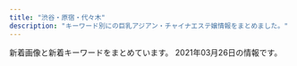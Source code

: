 ```yaml
---
title: "渋谷・原宿・代々木"
description: "キーワード別にの巨乳アジアン・チャイナエステ嬢情報をまとめました。"
---
```


新着画像と新着キーワードをまとめています。
2021年03月26日の情報です。

<DmmAffiliateIns />
<KeywordTable
  shops={
    [
    {
        "station": "JR\u6e0b\u8c37\u99c5\u30cf\u30c1\u516c\u53e3",
        "url": "http://www.ogon.work/",
        "name": "\u9ec4\u91d1\u6d77\u5cb8",
        "keywords": {
            "85": 13,
            "E": 6,
            "C": 53,
            "D": 18,
            "83": 13,
            "84": 29,
            "87": 13,
            "86": 13
        },
        "img_links": [
            "http://www.ogon.work/staff/yuki2.jpg",
            "http://www.ogon.work/staff/ayumi2.jpg",
            "http://www.ogon.work/img/s/s_qa.png",
            "http://www.ogon.work/img/icon/new.jpg",
            "http://www.ogon.work/img/contentsbottom.png",
            "http://www.ogon.work/img/interior.jpg",
            "http://www.ogon.work/staff/ayumi3.jpg",
            "http://www.ogon.work/img/bana02.jpg",
            "http://www.ogon.work/staff/hana1.jpg",
            "http://www.ogon.work/staff/ayumi1.jpg",
            "http://www.ogon.work/img/bana03.jpg",
            "http://www.ogon.work/staff/sara1.jpg",
            "http://www.ogon.work/staff/yuki1.jpg",
            "http://www.ogon.work/staff/momo1.jpg",
            "http://www.ogon.work/staff/tina1.jpg"
        ]
    },
    {
        "keywords": {},
        "url": "http://www.aixin.co.jp/",
        "name": "\u30a2\u30a4\u30b7\u30f3",
        "img_links": [
            "http://www.aixin.co.jp/images/staff/chiemi/1.jpg",
            "http://www.aixin.co.jp/images/costume/3.png",
            "http://www.aixin.co.jp/images/costume/6.png",
            "http://www.aixin.co.jp/images/staff/ran/ran.png",
            "http://www.aixin.co.jp/images/staff/mika2/1.png",
            "http://www.aixin.co.jp/images/price/long.jpg",
            "http://www.aixin.co.jp/images/staff/mika2/2.png",
            "http://www.aixin.co.jp/images/staff/rara/rara.png",
            "http://www.aixin.co.jp/images/map/google.png",
            "http://www.aixin.co.jp/images/staff/miya/1.jpg",
            "http://www.aixin.co.jp/images/costume/4.png",
            "http://www.aixin.co.jp/images/top_pic/top2.jpg",
            "http://www.aixin.co.jp/images/costume/7.png",
            "http://www.aixin.co.jp/images/staff/haruka2/haruka2.png",
            "http://www.aixin.co.jp/images/staff/aki/aki.png",
            "http://www.aixin.co.jp/images/staff/ruru2/ruru2.jpg",
            "http://www.aixin.co.jp/images/staff/ruri2/ruri2.png",
            "http://www.aixin.co.jp/images/price/hirou.jpg",
            "http://www.aixin.co.jp/images/staff/mirai/mirai.png",
            "http://www.aixin.co.jp/images/staff/ayaka/1.jpg",
            "http://www.aixin.co.jp/images/staff/yuzu/2.jpg",
            "http://www.aixin.co.jp/images/staff/chiemi/chiemi.jpg",
            "http://www.aixin.co.jp/images/price/aroma.jpg",
            "http://www.aixin.co.jp/images/staff/ayaka/ayaka.jpg",
            "http://www.aixin.co.jp/images/price/tokusen.jpg",
            "http://www.aixin.co.jp/images/wanted/wanted.png",
            "http://www.aixin.co.jp/images/costume/2.png",
            "http://www.aixin.co.jp/images/staff/ruru2/2.jpg",
            "http://www.aixin.co.jp/images/costume/1.png",
            "http://www.aixin.co.jp/images/staff/mimi2/mimi2.png",
            "http://www.aixin.co.jp/images/staff/mika2/mika2.png",
            "http://www.aixin.co.jp/images/staff/koko/koko.png",
            "http://www.aixin.co.jp/images/staff/eri/eri.png",
            "http://www.aixin.co.jp/images/staff/miki/miki.jpg",
            "http://www.aixin.co.jp/images/staff/miharu/miharu.png",
            "http://www.aixin.co.jp/images/top/top.jpg",
            "http://www.aixin.co.jp/images/staff/yui2/yui2.png",
            "http://www.aixin.co.jp/images/staff/akane/akane.png",
            "http://www.aixin.co.jp/images/staff/miya/miya.jpg",
            "http://www.aixin.co.jp/images/staff/yuzu/yuzu.jpg"
        ],
        "station": "JR\u6e0b\u8c37\u99c5"
    },
    {
        "url": "http://kokoronosato.tyo.cm/",
        "name": "\u68ee\u306e\u9999",
        "img_links": [
            "http://kokoronosato.tyo.cm/link/88x31b.jpg",
            "http://kokoronosato.tyo.cm/photos/sites/15/2020/08/2020082203135850.jpg",
            "http://kokoronosato.tyo.cm/link/esthelove88-31.jpg",
            "http://kokoronosato.tyo.cm/images/themes/pink/s_ranking.png",
            "http://kokoronosato.tyo.cm/images/themes/pink/line.png",
            "http://kokoronosato.tyo.cm/images/themes/pink/s_newface.png",
            "http://kokoronosato.tyo.cm/images/themes/pink/s_news.png",
            "http://menlog.net/link/menlog8831.jpg",
            "http://kokoronosato.tyo.cm/images/room3.jpg",
            "http://kokoronosato.tyo.cm/link/e0016.jpg",
            "http://kokoronosato.tyo.cm/photos/sites/15/2020/08/2020082205443766.jpg",
            "http://kokoronosato.tyo.cm/images/themes/pink/r3.jpg",
            "http://kokoronosato.tyo.cm/images/themes/pink/s_staff.png",
            "http://kokoronosato.tyo.cm/photos/sites/15/2019/07/2019072809470568.jpg",
            "http://kokoronosato.tyo.cm/link/8831.jpg",
            "http://kokoronosato.tyo.cm/images/room1.jpg",
            "http://kokoronosato.tyo.cm/images/room4.jpg",
            "http://kokoronosato.tyo.cm/link/massage-de_88_31.jpg",
            "http://kokoronosato.tyo.cm/photos/sites/15/2020/08/2020082205444661.jpg",
            "http://kokoronosato.tyo.cm/images/themes/pink/s_pickup.png",
            "http://kokoronosato.tyo.cm/images/themes/pink/s_link.png",
            "http://kokoronosato.tyo.cm/images/room2.jpg",
            "http://kokoronosato.tyo.cm/photos/sites/15/2020/08/2020082205444313.jpg",
            "http://kokoronosato.tyo.cm/images/themes/pink/no2.png",
            "http://kokoronosato.tyo.cm/photos/sites/15/2020/08/2020082203150030.jpg",
            "http://kokoronosato.tyo.cm/link/walker88.jpg",
            "http://kokoronosato.tyo.cm/images/themes/pink/no1.png",
            "http://kokoronosato.tyo.cm/photos/sites/15/2019/07/2019072809450776.jpg",
            "http://kokoronosato.tyo.cm/images/themes/pink/mobile.jpg"
        ],
        "keywords": {
            "C": 12,
            "D": 16,
            "83": 3,
            "87": 6,
            "86": 7,
            "85": 2
        },
        "station": "JR\u6e0b\u8c37\u99c5\u6771\u53e3"
    },
    {
        "keywords": {
            "C": 17,
            "87": 5,
            "E": 2,
            "F": 1,
            "D": 4,
            "85": 4,
            "88": 5,
            "86": 3
        },
        "url": "http://awaawa-fairy.work/",
        "name": "\u6ce1\u6ce1\u30d5\u30a7\u30a2\u30ea\u30fc",
        "img_links": [
            "http://awaawa-fairy.work/sp/img/tel.jpg",
            "http://awaawa-fairy.work/img/bottom.png",
            "http://awaawa-fairy.work/sp/img/p-26.png",
            "http://awaawa-fairy.work/sp/img/info.jpg",
            "http://awaawa-fairy.work/sp/img/t-a.jpg",
            "http://awaawa-fairy.work/sp/img/p-29.png",
            "http://awaawa-fairy.work/sp/img/sta15.png",
            "http://awaawa-fairy.work/sp/img/t-r.jpg",
            "http://awaawa-fairy.work/sp/img/t-s.jpg",
            "http://awaawa-fairy.work/img/sta17.png",
            "http://awaawa-fairy.work/img/st017.png",
            "http://awaawa-fairy.work/img/sta22.png",
            "http://awaawa-fairy.work/img/st17.png",
            "http://awaawa-fairy.work/sp/img/time.jpg",
            "http://awaawa-fairy.work/sp/img/pc.jpg",
            "http://awaawa-fairy.work/img/st29.png",
            "http://awaawa-fairy.work/img/sta28.png",
            "http://awaawa-fairy.work/sp/img/add.jpg",
            "http://awaawa-fairy.work/img/sta27.png",
            "http://awaawa-fairy.work/sp/img/sta18.png",
            "http://awaawa-fairy.work/img/st22.png",
            "http://awaawa-fairy.work/sp/img/sta28.png",
            "http://awaawa-fairy.work/sp/img/sta26.png",
            "http://awaawa-fairy.work/img/mo.png",
            "http://awaawa-fairy.work/img/st27.png",
            "http://awaawa-fairy.work/img/st15.png",
            "http://awaawa-fairy.work/img/nos.png",
            "http://awaawa-fairy.work/sp/img/sta17.png",
            "http://awaawa-fairy.work/sp/img/t-t.jpg",
            "http://awaawa-fairy.work/img/st4.png",
            "http://awaawa-fairy.work/sp/img/line.jpg",
            "http://awaawa-fairy.work/img/sta26.png",
            "http://awaawa-fairy.work/img/st26.png",
            "http://awaawa-fairy.work/sp/img/sta22.png",
            "http://awaawa-fairy.work/sp/img/mv.jpg",
            "http://awaawa-fairy.work/sp/img/p-27.png",
            "http://awaawa-fairy.work/sp/img/pic.jpg",
            "http://awaawa-fairy.work/img/st18.png",
            "http://awaawa-fairy.work/img/sta18.png",
            "http://awaawa-fairy.work/img/sta15.png",
            "http://awaawa-fairy.work/sp/img/sys.jpg",
            "http://awaawa-fairy.work/sp/img/tit.jpg",
            "http://awaawa-fairy.work/sp/img/botton.jpg",
            "http://awaawa-fairy.work/sp/img/t-o.jpg",
            "http://awaawa-fairy.work/sp/img/sta29.png",
            "http://awaawa-fairy.work/img/st28.png",
            "http://awaawa-fairy.work/img/st018.png",
            "http://awaawa-fairy.work/img/sta29.png",
            "http://awaawa-fairy.work/sp/img/sta27.png",
            "http://awaawa-fairy.work/img/head.png",
            "http://awaawa-fairy.work/sp/img/p-15.png"
        ],
        "station": "JR\u6e0b\u8c37\u99c5\u897f\u53e3"
    },
    {
        "station": "JR\u6e0b\u8c37\u99c5\u897f\u53e3",
        "url": "http://ipidiw.com/beautifulgirl8/",
        "name": "\u30d3\u30e5\u30fc\u30c6\u30a3\u30d5\u30eb\u30ac\u30fc\u30eb",
        "keywords": {},
        "img_links": [
            "http://ipidiw.com/beautifulgirl8/user_data/00000060.jpg",
            "http://ipidiw.com/beautifulgirl8/images/s_news.png",
            "http://ipidiw.com/beautifulgirl8/images/s3.png",
            "http://ipidiw.com/beautifulgirl8/images/mobile.png",
            "http://ipidiw.com/beautifulgirl8/user_data/00000098.jpg",
            "http://ipidiw.com/beautifulgirl8/images/n3.png",
            "http://ipidiw.com/beautifulgirl8/images/int1.jpg",
            "http://ipidiw.com/beautifulgirl8/images/n1.jpg",
            "http://ipidiw.com/beautifulgirl8/images/s_pick.png",
            "http://ipidiw.com/beautifulgirl8/user_data/00000073.jpg",
            "http://ipidiw.com/beautifulgirl8/user_data/00000077.jpg",
            "http://ipidiw.com/beautifulgirl8/images/s_staff.jpg",
            "http://ipidiw.com/beautifulgirl8/images/int2.jpg",
            "http://ipidiw.com/beautifulgirl8/user_data/00000087.jpg",
            "http://ipidiw.com/beautifulgirl8/images/top.png",
            "http://ipidiw.com/beautifulgirl8/user_data/00000095.jpg",
            "http://ipidiw.com/beautifulgirl8/images/s1.png"
        ]
    },
    {
        "url": "http://www.sarara-es.xyz",
        "name": "Honey",
        "keywords": {
            "87": 1,
            "86": 2,
            "85": 3,
            "D": 3,
            "C": 3
        },
        "img_links": [
            "http://www.sarara-es.xyz/files/001.jpg",
            "http://www.sarara-es.xyz/images/shop/shop01.jpg",
            "http://www.sarara-es.xyz/images/r1.jpg",
            "http://www.sarara-es.xyz/images/top.png",
            "http://www.sarara-es.xyz/images/r5.jpg",
            "http://www.sarara-es.xyz/images/shop/shop03.jpg",
            "http://www.sarara-es.xyz/images/shop/shop02.jpg",
            "http://www.sarara-es.xyz/images/face.png",
            "http://www.sarara-es.xyz/images/shop/shop04.jpg",
            "http://www.sarara-es.xyz/images/r2.jpg",
            "http://www.sarara-es.xyz/images/bj2.jpg",
            "http://www.sarara-es.xyz/images/r4.jpg",
            "http://www.sarara-es.xyz/images/s_staff.png",
            "http://www.sarara-es.xyz/files/005.jpg",
            "http://www.sarara-es.xyz/files/004.jpg",
            "http://www.sarara-es.xyz/files/002.jpg",
            "http://www.sarara-es.xyz/images/end.png",
            "http://www.sarara-es.xyz/images/news.png",
            "http://www.sarara-es.xyz/files/003.jpg",
            "http://www.sarara-es.xyz/images/s_link.png",
            "http://www.sarara-es.xyz/images/pick.png",
            "http://www.sarara-es.xyz/files/006.jpg"
        ],
        "station": "JR\u6e0b\u8c37\u99c5\u30cf\u30c1\u516c\u53e3"
    },
    {
        "station": "JR\u4ee3\u3005\u6728\u99c5",
        "url": "http://www.kaede-es.club/",
        "img_links": [
            "http://www.kaede-es.club/psd/off2-1.jpg",
            "http://www.kaede-es.club/images/staff/2/7.jpg",
            "http://www.kaede-es.club/images/staff/miki.jpg",
            "http://www.kaede-es.club/images/index-tiba_09.jpg",
            "http://www.kaede-es.club/images/staff/4/sati.jpg",
            "http://www.kaede-es.club/images/nav/nav-staff.jpg",
            "http://www.kaede-es.club/images/shop/DSC_0087-221x300.jpg",
            "http://www.kaede-es.club/images/staff/2/riri.jpg",
            "http://www.kaede-es.club/images/shop/DSC_0086-300x199.jpg",
            "http://www.kaede-es.club/images/staff/6.jpg",
            "http://www.kaede-es.club/images/shop/DSC_0998-199x300.jpg",
            "http://www.kaede-es.club/images/nav/nav-job.jpg",
            "http://www.kaede-es.club/images/index-tiba_13.jpg",
            "http://www.kaede-es.club/images/index-tiba_02.jpg",
            "http://www.kaede-es.club/images/staff/neinei2.jpg",
            "http://www.kaede-es.club/images/staff/2/miki.jpg",
            "http://www.kaede-es.club/images/staff/4/yuyu2.jpg",
            "http://www.kaede-es.club/images/staff/2/hana.jpg",
            "http://www.kaede-es.club/css/2.jpeg",
            "http://www.kaede-es.club/images/index-tiba_04.jpg",
            "http://www.kaede-es.club/psd/off32.jpg",
            "http://www.kaede-es.club/images/index-tiba_10.jpg",
            "http://www.kaede-es.club/images/t-off-ico.jpg",
            "http://www.kaede-es.club/images/staff/2/momo.jpg",
            "http://www.kaede-es.club/images/nav/nav-sys.jpg"
        ],
        "name": "\u6953",
        "keywords": {}
    },
    {
        "keywords": {
            "E": 4,
            "C": 2,
            "86": 6,
            "D": 7,
            "88": 2,
            "87": 5
        },
        "img_links": [
            "http://angel.est.cm/photos/sites/23/2018/10/2018100318475591.jpg",
            "http://angel.est.cm/photos/sites/23/2019/05/2019051010094797.jpg",
            "http://angel.est.cm/img/footer.png",
            "http://angel.est.cm/photos/sites/23/2019/05/2019051010094748.jpg",
            "http://angel.est.cm/photos/sites/23/2016/08/staff2.jpg",
            "http://angel.est.cm/photos/sites/23/2019/05/2019051010094759.jpg",
            "http://angel.est.cm/img/top.png",
            "http://angel.est.cm/photos/sites/23/2019/11/2019110102361631.jpg",
            "http://angel.est.cm/photos/sites/23/2019/05/2019051010094757.jpg"
        ],
        "station": "JR\u6e0b\u8c37\u99c5\u5bae\u76ca\u5742\u53e3",
        "name": "Angel",
        "url": "http://angel.est.cm/"
    },
    {
        "station": "JR\u6e0b\u8c37\u99c5\u30cf\u30c1\u516c\u53e3",
        "keywords": {},
        "img_links": [
            "http://www.e-god.work/img/yuki1.jpg",
            "http://www.e-god.work/images/ais.jpg",
            "http://www.e-god.work/images/4.jpg",
            "http://www.e-god.work/images/head.jpg",
            "http://www.e-god.work/images/sys1.jpg",
            "http://www.e-god.work/images/interior_t.jpg",
            "http://www.e-god.work/images/int1.jpg",
            "http://www.e-god.work/images/int2.jpg",
            "http://www.e-god.work/images/news.jpg",
            "http://www.e-god.work/images/sys2.jpg",
            "http://www.e-god.work/img/eri1.jpg",
            "http://www.e-god.work/images/tel.jpg",
            "http://www.e-god.work/images/mobile.jpg",
            "http://www.e-god.work/images/staff_t.jpg",
            "http://www.e-god.work/img/koko1.jpg",
            "http://www.e-god.work/img/koko2.jpg",
            "http://www.e-god.work/images/2.jpg",
            "http://www.e-god.work/images/line.png",
            "http://www.e-god.work/images/info.jpg",
            "http://www.e-god.work/images/1.jpg",
            "http://www.e-god.work/img/zb.jpg"
        ],
        "url": "http://www.e-god.work/",
        "name": "\u30b9\u30ef\u30f3"
    }
]
}
/>
<DmmAffiliateScript />
